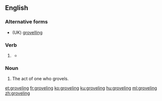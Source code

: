 ==English==

===Alternative forms===
* (UK) [[grovelling]]

===Verb===
{{head|en|present participle}}

# {{lb|en|US}} {{present participle of|grovel|lang=en|nocat=1}}
#* {{quote-book|year=1697|author={{w|John Dryden}}|title=Georgics|publisher=|by={{w|Virgil}}|page=|section=Book III, lines 13–14|passage=New ways I must attempt, my '''groveling''' name<br />To raise aloft, and wing my flight to fame.}}

===Noun===
{{en-noun}}

# The act of one who grovels.

[[et:groveling]]
[[fr:groveling]]
[[ko:groveling]]
[[ku:groveling]]
[[hu:groveling]]
[[ml:groveling]]
[[zh:groveling]]